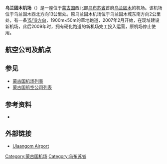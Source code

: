 {{Infobox Airport 
| name         = 乌兰固木机场
| nativename   = 
| nativename-a = 
| nativename-r = 
| image        = 
| image-width  = 
| caption      = 
| IATA         = ULO
| ICAO         = ZMUG
<center>{{Location map|Mongolia|width=250|float=center
|caption=|mark=Airplane_silhouette.svg|marksize=10
|label=ULO|position=right
|lat_deg=50|lat_min=04|lat_sec=02|lat_dir=N
|lon_deg=91|lon_min=56|lon_sec=16|lon_dir=E
}}<small>机场在蒙古国的位置</small></center>
| type         = 民用机场
| owner        = 
| operator     = 蒙古国民航局
| city-served  = 
| location     = [[乌兰固木|乌兰固木]]
| elevation-f  = 
| elevation-m  = 
| coordinates  = {{Coord|50|04|02|N|91|56|16|E|type:airport_region:MN|display=inline,title}}
| website      = 
| metric-elev  = 
| metric-rwy   = 
| r1-number    = 01/19
| r1-length-f  = 8,815
| r1-length-m  = 2,600
| r1-surface   = 混凝土
| stat-year    = 2010
| stat1-header = 客流量
| stat1-data   = 12300 
| footnotes    = 数据来源：蒙古国民航管理局<ref>{{cite web|url=http://www.mcaa.gov.mn/index.php/page/28|title=Монголын иргэний нисэхийн статистикийн эмхтгэл 2010|publisher=Civil Aviation Administration of Mongolia|access-date=2016-09-29|archive-url=https://www.webcitation.org/68o4HLnab?url=http://www.mcaa.gov.mn/index.php/page/28|archive-date=2012-06-30|dead-url=yes}}</ref>
}}

'''乌兰固木机场'''（{{airport codes|ULO|ZMUG}}）是一座位于[[蒙古国|蒙古国]]西北部[[乌布苏省|乌布苏省]]首府[[乌兰固木|乌兰固木]]的机场。该机场位于乌兰固木西北方向13公里处。原乌兰固木机场位于乌兰固木城东南方向2公里处，有一条[[跑道|15/19方向]]，1900m×50m的草地跑道，2007年2月开始，在现址建设新机场，此后2009年时，拥有硬化跑道的新机场完工投入运营，原机场停止使用。

==航空公司及航点==
{{airport-dest-list
|[[蒙古航空|蒙古航空]]| [[布尔干机场|布尔干]]，[[成吉思汗国际机场|乌兰巴托]]
}}

== 参见 ==
* [[蒙古国机场列表|蒙古国机场列表]]
* [[蒙古国航空公司列表|蒙古国航空公司列表]]

== 参考资料 ==
*{{cite web
 |url         = http://www2.mcaa.gov.mn/pdf\mc\app51.pdf
 |title       = Descriptions of 22 Domestic Airports
 |format      = PDF
 |publisher   = Civil Aviation Authority of Mongolia
 |deadurl     = yes
 |archiveurl  = https://web.archive.org/web/20070928122829/http://www2.mcaa.gov.mn/pdf%5Cmc%5Capp51.pdf
 |archivedate = 2007-09-28
 |accessdate  = 2020-12-15
}}
{{reflist}}

== 外部链接 ==
* [http://www.world-airport-codes.com/mongolia/ulaangom-7263.html Ulaangom Airport] {{Wayback|url=http://www.world-airport-codes.com/mongolia/ulaangom-7263.html |date=20201130144108 }}

{{蒙古机场}}

[[Category:蒙古国机场|Category:蒙古国机场]]
[[Category:乌布苏省|Category:乌布苏省]]